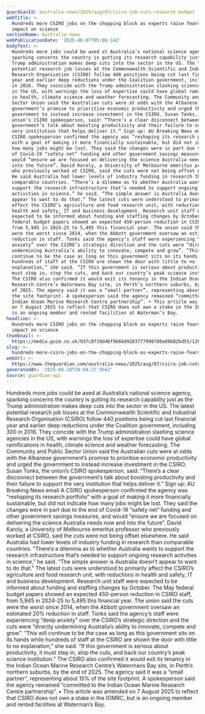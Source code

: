 ```yaml
---
guardianId: australia-news/2025/aug/07/csiro-job-cuts-research-budget
webTitle: >-
  Hundreds more CSIRO jobs on the chopping block as experts raise fears over
  impact on science
sectionName: Australia news
webPublicationDate: '2025-08-07T05:06:14Z'
bodyText: >-
  Hundreds more jobs could be axed at Australia’s national science agency,
  sparking concerns the country is gutting its research capability just as the
  Trump administration makes deep cuts into the sector in the US. The latest
  potential research job losses at the Commonwealth Scientific and Industrial
  Research Organisation (CSIRO) follow 440 positions being cut last financial
  year and earlier deep reductions under the Coalition government, including 300
  in 2016. They coincide with the Trump administration slashing science agencies
  in the US, with warnings the loss of expertise could have global ramifications
  in health, climate science and weather forecasting. The Community and Public
  Sector Union said the Australian cuts were at odds with the Albanese
  government’s promise to prioritise economic productivity and urged the
  government to instead increase investment in the CSIRO. Susan Tonks, the
  union’s CSIRO spokesperson, said: “There’s a clear disconnect between the
  government’s talk about boosting productivity and their failure to support the
  very institution that helps deliver it.” Sign up: AU Breaking News email A
  CSIRO spokesperson confirmed the agency was “reshaping its research portfolio”
  with a goal of making it more financially sustainable, but did not indicate
  how many jobs might be lost. They said the changes were in part due to the end
  of Covid-19 “safety net” funding and other government savings measures, and
  would “ensure we are focused on delivering the science Australia needs now and
  into the future”. David Karoly, a University of Melbourne emeritus professor
  who previously worked at CSIRO, said the cuts were not being offset elsewhere.
  He said Australia had lower levels of industry funding in research than
  comparable countries. “There’s a dilemma as to whether Australia wants to
  support the research infrastructure that’s needed to support ongoing research
  activities in science,” he said. “The simple answer is Australia doesn’t
  appear to want to do that.” The latest cuts were understood to primarily
  affect the CSIRO’s agriculture and food research unit, with reductions in
  health and safety, IT and business development. Research unit staff were
  expected to be informed about funding and staffing changes by October. The May
  federal budget papers showed an expected 450-person reduction in CSIRO staff,
  from 5,945 in 2024-25 to 5,495 this financial year. The union said the cuts
  were the worst since 2014, when the Abbott government oversaw an estimated 20%
  reduction in staff. Tonks said the agency’s staff were experiencing “deep
  anxiety” over the CSIRO’s strategic direction and the cuts were “directly
  undermining Australia’s ability to innovate, compete and grow”. “This will
  continue to be the case as long as this government sits on its hands while
  hundreds of staff at the CSIRO are shown the door with little to no
  explanation,” she said. “If this government is serious about productivity, it
  must step in, stop the cuts, and back our country’s peak science institution.”
  The CSIRO also confirmed it would exit its tenancy in the Indian Ocean Marine
  Research Centre’s Watermans Bay site, in Perth’s northern suburbs, by the end
  of 2025. The agency said it was a “small partner”, representing about 15% of
  the site footprint. A spokesperson said the agency remained “committed to the
  Indian Ocean Marine Research Centre partnership”. • This article was amended
  on 7 August 2025 to reflect that CSIRO does not own a stake in the IOMRC, but
  is an ongoing member and rented facilities at Waterman’s Bay.
headline: >-
  Hundreds more CSIRO jobs on the chopping block as experts raise fears over
  impact on science
thumbnail: >-
  https://media.guim.co.uk/937c8f39d4bf9b6649203777998780a89b82bd55/1265_0_6323_5059/500.jpg
slug: >-
  hundreds-more-csiro-jobs-on-the-chopping-block-as-experts-raise-fears-over-impact-on-science
webUrl: >-
  https://www.theguardian.com/australia-news/2025/aug/07/csiro-job-cuts-research-budget
generatedAt: '2025-08-28T20:04:27.956Z'
source: guardian-api
---
```

Hundreds more jobs could be axed at Australia’s national science agency, sparking concerns the country is gutting its research capability just as the Trump administration makes deep cuts into the sector in the US. The latest potential research job losses at the Commonwealth Scientific and Industrial Research Organisation (CSIRO) follow 440 positions being cut last financial year and earlier deep reductions under the Coalition government, including 300 in 2016. They coincide with the Trump administration slashing science agencies in the US, with warnings the loss of expertise could have global ramifications in health, climate science and weather forecasting. The Community and Public Sector Union said the Australian cuts were at odds with the Albanese government’s promise to prioritise economic productivity and urged the government to instead increase investment in the CSIRO. Susan Tonks, the union’s CSIRO spokesperson, said: “There’s a clear disconnect between the government’s talk about boosting productivity and their failure to support the very institution that helps deliver it.” Sign up: AU Breaking News email A CSIRO spokesperson confirmed the agency was “reshaping its research portfolio” with a goal of making it more financially sustainable, but did not indicate how many jobs might be lost. They said the changes were in part due to the end of Covid-19 “safety net” funding and other government savings measures, and would “ensure we are focused on delivering the science Australia needs now and into the future”. David Karoly, a University of Melbourne emeritus professor who previously worked at CSIRO, said the cuts were not being offset elsewhere. He said Australia had lower levels of industry funding in research than comparable countries. “There’s a dilemma as to whether Australia wants to support the research infrastructure that’s needed to support ongoing research activities in science,” he said. “The simple answer is Australia doesn’t appear to want to do that.” The latest cuts were understood to primarily affect the CSIRO’s agriculture and food research unit, with reductions in health and safety, IT and business development. Research unit staff were expected to be informed about funding and staffing changes by October. The May federal budget papers showed an expected 450-person reduction in CSIRO staff, from 5,945 in 2024-25 to 5,495 this financial year. The union said the cuts were the worst since 2014, when the Abbott government oversaw an estimated 20% reduction in staff. Tonks said the agency’s staff were experiencing “deep anxiety” over the CSIRO’s strategic direction and the cuts were “directly undermining Australia’s ability to innovate, compete and grow”. “This will continue to be the case as long as this government sits on its hands while hundreds of staff at the CSIRO are shown the door with little to no explanation,” she said. “If this government is serious about productivity, it must step in, stop the cuts, and back our country’s peak science institution.” The CSIRO also confirmed it would exit its tenancy in the Indian Ocean Marine Research Centre’s Watermans Bay site, in Perth’s northern suburbs, by the end of 2025. The agency said it was a “small partner”, representing about 15% of the site footprint. A spokesperson said the agency remained “committed to the Indian Ocean Marine Research Centre partnership”. • This article was amended on 7 August 2025 to reflect that CSIRO does not own a stake in the IOMRC, but is an ongoing member and rented facilities at Waterman’s Bay.
